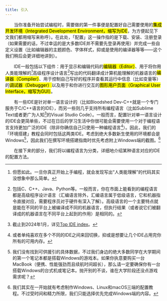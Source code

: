 ```yaml
---
title: 引入
---
```


&emsp;&emsp;当你准备开始尝试编程时，需要做的第一件事便是配置好自己需要使用的<mark>集成开发环境（Integrated Development Environment，缩写为IDE</mark>，为方便起见下文我们都用缩写来称呼）。在此处，「配置」这一操作指的是下载、安装、注册登录（如果需要的话，不过幸运的是大多数IDE并不需要先登录再使用）并完成一些自定义设置（比如编辑器的主题颜色、字体样式，抑或是使用的编译器等等——这个我们稍后会更详细地讲到）。

&emsp;&emsp;IDE一般包括以下组件：用于显示和编辑代码的<mark>编辑器（Editor）</mark>、用于将你用人类能理解的[^1]高级程序设计语言[^2]写出的代码翻译成计算机能理解的机器语言的<mark>编译器（Compiler）</mark>、用于控制自己写好的程序并查看其运行中信息（比如变量等）的<mark>调试器（Debugger）</mark>以及用于和你进行交互的<mark>图形用户页面（Graphical User Interface，缩写为GUI）</mark>。

&emsp;&emsp;有一些IDE是针对单一语言设计的（比如Bloodshed Dev-C++就是一个专门服务于C/C++语言的IDE），而另一些则几乎支持所有编程语言（比如Sublime Text或者更广为人知[^3]的Visual Studio Code）。一般而言，配置针对单一语言设计的IDE会更简单些，不过在日后的学习生活中你很可能会需要使用一个对于编程语言支持更加广泛的IDE（除非你确信自己只使用一种编程语言[^4]）。因此，我们的「环境搭建」教程会同时包括这两类IDE。考虑到绝大多数新生使用的环境都会是Windows[^5]，因此我们在撰写环境搭建指南时优先考虑附上Windows端的截图。[^6]

&emsp;&emsp;在接下来的部分，我们将以编程语言为分类，详细地介绍某种语言对应的IDE的配置方法。

	
[^1]: 但愿如此。一旦你真正开始上手编程，就会发现写出“人类能理解”的代码其实没想象中那么简单。
[^2]: 包括C、C++、Java、Python等。一般而言，你在市面上能看到的编程语言都是高级程序设计语言（汇编语言除外，汇编语言属于低级语言，它和机器指令直接对应，需要程序员对于硬件有深入了解）。高级语言的一个主要特点就是能在不同的平台上被编译成不同的机器语言，但执行结果（或者说它们被翻译成的机器语言在不同平台上起到的作用）是相同的。
[^3]: 截止到2024年1月，详见[Top IDE index](https://pypl.github.io/IDE.html)。
[^4]: 或者单纯喜欢在多个不同的IDE之间来回切换，抑或是想要让几个IDE占用完你所有的可用内存。
[^5]: 我们没有找到可供援引的具体数据，不过我们身边的绝大多数同学在大学期间的第一个笔记本都是搭载Windows的游戏本。如果你执意要购买一台MacBook（便携、性能强劲而且续航时间超长），那么请一定要确保你有一台搭载Windows的台式机或笔记本。抛开别的不谈，谁在大学阶段还没点游戏需求呢？
[^6]: 我们其实在一开始就有考虑制作Windows、Linux和macOS三端的配置教程。不过受时间和精力所限，我们只能选择优先完成Windows端的内容。